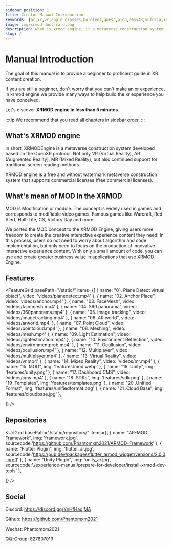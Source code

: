```yaml
---
sidebar_position: 1
title: Creator Manual Introduction 
keywords: [ar,xr,vr,apple glasses,hololens,quest,pico,easyAR,vuforia,xrmod,mod,doc,metaverse,facebook,meta,unity]
image: img/xrmod-docs-card.png
description: what is xrmod engine, it a metaverse construction system. it's free.
slug: /
---
```

# Manual Introduction 

The goal of this manual is to provide a beginner to proficient guide in XR content creation.

If you are still a beginner, don't worry that you can't make an xr experience, in xrmod engine we provide many ways to help build the xr experience you have conceived.

Let's discover **XRMOD engine in less than 5 minutes**.

:::tip
We recommend that you read all chapters in sidebar order.
:::

## What's XRMOD engine

In short, XRMODEngine is a metaverse construction system developed based on the OpenXR protocol. Not only VR (Virtual Reality), AR (Augmented Reality), MR (Mixed Reality), but also continued support for traditional screen reading methods.

XRMOD engine is a free and without watermark metaverse construction system that supports commercial licenses (free commercial licenses).

## What's mean of MOD in the XRMOD

MOD is Modification or module. The concept is widely used in games and corresponds to modifiable video games. Famous games like Warcraft, Red Alert, Half-Life, CS, Victory Day and more!

We ported the MOD concept to the XRMOD Engine, giving users more freedom to create the creative interactive experience content they need! In this process, users do not need to worry about algorithm and code implementation, but only need to focus on the production of innovative interactive experience content. With only a small amount of code, you can use and create greater business value in applications that use XRMOD Engine.


## Features


<FeatureGrid
  basePath="/static/"
  items={[
    { name: "01. Plane Detect virtual object", video: 'videos/planedetect.mp4' },
    { name: "02. Anchor Place", video: 'videos/anchor.mp4'  },
    { name: "03. FaceMesh", video: 'videos/facemesh.mp4'  },
    { name: "04. 360 panorama", video: 'videos/360panorama.mp4'  },
    { name: "05. Image tracking", video: 'videos/imagetracking.mp4'  },
    { name: "06. AR world", video: 'videos/arworld.mp4' },
    { name: "07. Point Cloud", video: 'videos/pointcloud.mp4'  },
    { name: "08. Meshing", video: 'videos/mesh.mp4'  },
    { name: "09. Light Estimation", video: 'videos/lightestimation.mp4'  },
    { name: "10. Environment Reflection", video: 'videos/environmentprob.mp4'  },
    { name: "11. Ocullusion", video: 'videos/ocullusion.mp4'  },
    { name: "12. Multiplayer", video: 'videos/multiplayer.mp4'  },
    { name: "13. Virtual Reality", video: 'videos/vr.mp4'  },
    { name: "14. Mixed Reality", video: 'videos/mr.mp4' },
    { name: "15. MOD", img: 'features/mod.webp'  },
    { name: "16. Unity", img: 'features/unity.png'  },
    { name: "17. Dashboard CMS", video: 'videos/cms.mp4'  },
    { name: "18 .SDKs", img: 'features/sdk.png'  },
    { name: "19 .Templates", img: 'features/templates.png'  },
    { name: "20 .Unified Format", img: 'features/unifiedformat.png'  },
    { name: "21 .Cloud Base", img: 'features/cloudbase.jpg'  },
    
  ]}
/>

## Repositories


<UrlGrid
  basePath="/static/repository/"
  items={[
    { name: "AR-MOD Framework", img: 'framework.jpg', sourcecode:'https://github.com/Phantomxm2021/ARMOD-Framework' },
    { name: "Flutter Plugin", img: 'flutter_ar.jpg', sourcecode:'https://pub.dev/packages/flutter_armod_widget/versions/2.0.0-pre.1' },
    { name: "Unity Plugin", img: 'unity_ar.jpg', sourcecode:'./experience-manual/prepare-for-developer/install-xrmod-dev-tools' },
    
  ]}
/>


## Social

Discord: https://discord.gg/YnHfHadjMA

Github: https://github.com/Phantomxm2021

Wechat: Phantomxm2021

QQ-Group: 827807019
